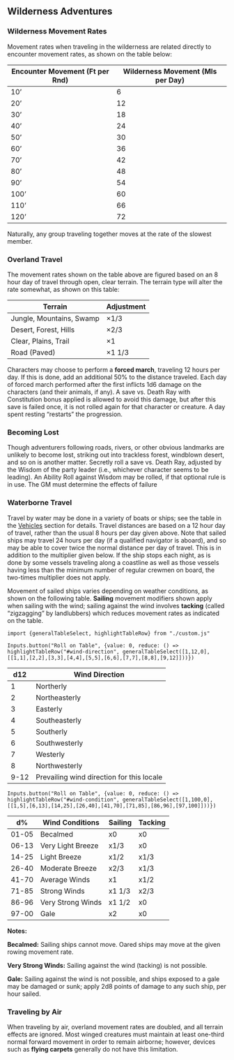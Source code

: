 ## Wilderness Adventures

### Wilderness Movement Rates

Movement rates when traveling in the wilderness are related directly to encounter movement rates, as shown on the table below:

| Encounter Movement (Ft per Rnd) | Wilderness Movement (Mls per Day) |
|----|----|
| 10' | 6 |
| 20' | 12 |
| 30' | 18 |
| 40' | 24 |
| 50' | 30 |
| 60' | 36 |
| 70' | 42 |
| 80' | 48 |
| 90' | 54 |
| 100' | 60 |
| 110' | 66 |
| 120' | 72 |

Naturally, any group traveling together moves at the rate of the slowest member.

### Overland Travel

The movement rates shown on the table above are figured based on an 8 hour day of travel through open, clear terrain. The terrain type will alter the rate somewhat, as shown on this table:

| **Terrain** | **Adjustment** |
|-------------|------------------|
| Jungle, Mountains, Swamp | ×1/3 |
| Desert, Forest, Hills | ×2/3 |
| Clear, Plains, Trail | ×1 |
| Road (Paved) | ×1 1/3 |

Characters may choose to perform a **forced march**, traveling 12 hours per day. If this is done, add an additional 50% to the distance traveled. Each day of forced march performed after the first inflicts 1d6 damage on the characters (and their animals, if any). A save vs. Death Ray with Constitution bonus applied is allowed to avoid this damage, but after this save is failed once, it is not rolled again for that character or creature. A day spent resting "restarts" the progression.

### Becoming Lost

Though adventurers following roads, rivers, or other
obvious landmarks are unlikely to become lost, striking
out into trackless forest, windblown desert, and so on is
another matter. Secretly roll a save vs. Death Ray,
adjusted by the Wisdom of the party leader (i.e.,
whichever character seems to be leading). An Ability
Roll against Wisdom may be rolled, if that optional rule
is in use. The GM must determine the effects of failure

### Waterborne Travel

Travel by water may be done in a variety of boats or ships; see the table in the [Vehicles](vehicles.qmd#water-transportation) section for details. Travel distances are based on a 12 hour day of travel, rather than the usual 8 hours per day given above. Note that sailed ships may travel 24 hours per day (if a qualified navigator is aboard), and so may be able to cover twice the normal distance per day of travel. This is in addition to the multiplier given below. If the ship stops each night, as is done by some vessels traveling along a coastline as well as those vessels having less than the minimum number of regular crewmen on board, the two-times multiplier does not apply.

Movement of sailed ships varies depending on weather conditions, as shown on the following table. **Sailing** movement modifiers shown apply when sailing with the wind; sailing against the wind involves **tacking** (called "zigzagging" by landlubbers) which reduces movement rates as indicated on the table.

```ojs

import {generalTableSelect, highlightTableRow} from "./custom.js"

Inputs.button("Roll on Table", {value: 0, reduce: () => highlightTableRow("#wind-direction", generalTableSelect([1,12,0],[[1,1],[2,2],[3,3],[4,4],[5,5],[6,6],[7,7],[8,8],[9,12]]))})
```

:::{#wind-direction}

| **d12** | **Wind Direction** |
|---------|--------------------|
| 1 | Northerly |
| 2 | Northeasterly |
| 3 | Easterly |
| 4 | Southeasterly |
| 5 | Southerly |
| 6 | Southwesterly |
| 7 | Westerly |
| 8 | Northwesterly |
| 9-12 | Prevailing wind direction for this locale |

::: 

```ojs

Inputs.button("Roll on Table", {value: 0, reduce: () => highlightTableRow("#wind-condition", generalTableSelect([1,100,0],[[1,5],[6,13],[14,25],[26,40],[41,70],[71,85],[86,96],[97,100]]))})

```

:::{#wind-condition}

| **d%** | **Wind Conditions** | **Sailing** | **Tacking** |
|---------|--------------------|-------------|-------------|
| 01-05 | Becalmed | x0 | x0 |
| 06-13 | Very Light Breeze | x1/3 | x0 |
| 14-25 | Light Breeze | x1/2 | x1/3 |
| 26-40 | Moderate Breeze | x2/3 | x1/3 |
| 41-70 | Average Winds | x1 | x1/2 |
| 71-85 | Strong Winds | x1 1/3 | x2/3 |
| 86-96 | Very Strong Winds | x1 1/2 | x0 |
| 97-00 | Gale | x2 | x0 |

:::

**Notes:**

**Becalmed:** Sailing ships cannot move. Oared ships may move at the given rowing movement rate.

**Very Strong Winds:** Sailing against the wind (tacking) is not possible.

**Gale:** Sailing against the wind is not possible, and ships exposed to a gale may be damaged or sunk; apply 2d8 points of damage to any such ship, per hour sailed.

### Traveling by Air

When traveling by air, overland movement rates are doubled, and all terrain effects are ignored. Most winged creatures must maintain at least one-third normal forward movement in order to remain airborne; however, devices such as **flying carpets** generally do not have this limitation.
